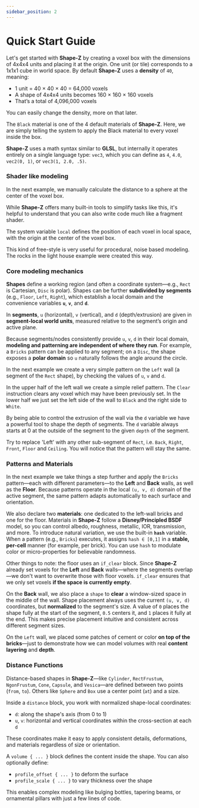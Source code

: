 ```yaml
---
sidebar_position: 2
---
```



# Quick Start Guide

Let's get started with **Shape-Z** by creating a voxel box with the dimensions of 4x4x4 units and placing it at the origin. One unit (or tile) corresponds to a 1x1x1 cube in world space. By default **Shape-Z** uses a **density** of `40`, meaning:
- 1 unit = 40 × 40 × 40 = 64,000 voxels
- A shape of 4x4x4 units becomes 160 × 160 × 160 voxels
- That’s a total of 4,096,000 voxels

You can easily change the density, more on that later.

<ShpzPlayground
    src = "/examples/quick1.shpz"
    height={250}
    caption="Cube"
/>

The `Black` material is one of the 4 default materials of **Shape-Z**. Here, we are simply telling the system to apply the Black material to every voxel inside the box.

**Shape-Z** uses a math syntax similar to **GLSL**, but internally it operates entirely on a single language type: `vec3`, which you can define as `4`, `4.0`, `vec2(0, 1)`, or `vec3(1, 2.0, .5)`.

### Shader like modeling

In the next example, we manually calculate the distance to a sphere at the center of the voxel box.  

While **Shape-Z** offers many built-in tools to simplify tasks like this, it's helpful to understand that you can also write code much like a fragment shader.

<ShpzPlayground
    src = "/examples/quick2.shpz"
    height={300}
    caption="Manual Sphere"
/>

The system variable `local` defines the position of each voxel in local space, with the origin at the center of the voxel box.

This kind of free-style is very useful for procedural, noise based modeling. The rocks in the light house example were created this way.

### Core modeling mechanics

**Shapes** define a working region (and often a coordinate system—e.g., `Rect` is Cartesian, `Disc` is polar). Shapes can be further **subdivided by segments** (e.g., `Floor`, `Left`, `Right`), which establish a local domain and the convenience variables **`u`**, **`v`**, and **`d`**.

In **segments**, `u` (horizontal), `v` (vertical), and `d` (depth/extrusion) are given in **segment-local world units**, measured relative to the segment’s origin and active plane.

Because segments/nodes consistently provide `u`, `v`, `d` in their local domain, **modeling and patterning are independent of where they run**. For example, a `Bricks` pattern can be applied to any segment; on a `Disc`, the shape exposes a **polar domain** so `u` naturally follows the angle around the circle.

In the next example we create a very simple pattern on the `Left` wall (a segment of the `Rect` shape), by checking the values of `u`, `v` and `d`.

<ShpzPlayground
    src = "/examples/quick3.shpz"
    height={500}
    caption="Left Wall Example"
/>

In the upper half of the left wall we create a simple relief pattern. The `Clear` instruction clears any voxel which may have been previously set. In the lower half we just set the left side of the wall to `Black` and the right side to `White`.

By being able to control the extrusion of the wall via the `d` variable we have a powerful tool to shape the depth of segments. The `d` variable always starts at 0 at the outside of the segment to the given `depth` of the segment.

Try to replace 'Left' with any other sub-segment of `Rect`, i.e. `Back`, `Right`, `Front`, `Floor` and `Ceiling`. You will notice that the pattern will stay the same.

### Patterns and Materials

In the next example we take things a step further and apply the `Bricks` pattern—each with different parameters—to the **Left** and **Back** walls, as well as the **Floor**. Because patterns operate in the local `(u, v, d)` domain of the active segment, the same pattern adapts automatically to each surface and orientation.

We also declare two **materials**: one dedicated to the left-wall bricks and one for the floor. Materials in **Shape-Z** follow a **Disney/Principled BSDF** model, so you can control albedo, roughness, metallic, IOR, transmission, and more. To introduce natural variation, we use the built-in **`hash`** variable. When a pattern (e.g., `Bricks`) executes, it assigns `hash ∈ [0,1]` in a **stable, per-cell** manner (for example, per brick). You can use `hash` to modulate color or micro-properties for believable randomness.

<ShpzPlayground
    src = "/examples/quick4.shpz"
    height={500}
    caption="Patterns and Materials"
/>

Other things to note: the floor uses an `if_clear` block. Since **Shape-Z** already set voxels for the **Left** and **Back** walls—where the segments overlap—we don't want to overwrite those with floor voxels. `if_clear` ensures that we only set voxels **if the space is currently empty**.

On the **Back** wall, we also place a `shape` to **clear** a window-sized space in the middle of the wall. Shape placement always uses the current `(u, v, d)` coordinates, but **normalized** to the segment's size. A value of `0` places the shape fully at the start of the segment, `0.5` centers it, and `1` places it fully at the end. This makes precise placement intuitive and consistent across different segment sizes.

On the `Left` wall, we placed some patches of cement or color **on top of the bricks**—just to demonstrate how we can model volumes with real **content layering** and **depth**.

### Distance Functions

Distance-based shapes in **Shape-Z**—like `Cylinder`, `RectFrustum`, `NgonFrustum`, `Cone`, `Capsule`, and `Vesica`—are defined between two points (`from`, `to`). Others like `Sphere` and `Box` use a center point (`at`) and a size.

Inside a `distance` block, you work with normalized shape-local coordinates:
- `d`: along the shape's axis (from 0 to 1)
- `u`, `v`: horizontal and vertical coordinates within the cross-section at each `d`

These coordinates make it easy to apply consistent details, deformations, and materials regardless of size or orientation.

A `volume { ... }` block defines the content inside the shape. You can also optionally define:
- `profile_offset { ... }` to deform the surface
- `profile_scale { ... }` to vary thickness over the shape

This enables complex modeling like bulging bottles, tapering beams, or ornamental pillars with just a few lines of code.

<ShpzPlayground
    src = "/examples/quick5.shpz"
    height={500}
    caption="Distance Shapes with Profiles"
/>

